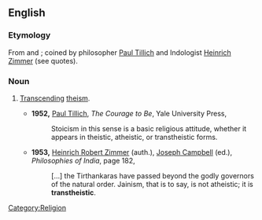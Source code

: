 {{rfc|see [[Wiktionary:Quotations]]}}
==English==
{{wikipedia|transtheistic}}
===Etymology===
From {{term|trans-}} and {{term|theistic}}; coined by philosopher [[w:Paul Tillich|Paul Tillich]] and Indologist [[w:Heinrich Zimmer|Heinrich Zimmer]] (see quotes).

===Noun===
{{en-adj}}

# {{context|of a belief system}} [[transcend|Transcending]] [[theism]].
#* '''1952,''' [[w:Paul Tillich|Paul Tillich]], ''The Courage to Be'', Yale University Press,
#*: Stoicism in this sense is a basic religious attitude, whether it appears in theistic, atheistic, or transtheistic forms.
#* '''1953,''' [[w:Heinrich Robert Zimmer|Heinrich Robert Zimmer]] (auth.), [[w:Joseph Campbell|Joseph Campbell]] (ed.), ''Philosophies of India'', page 182,
#*: […] the Tirthankaras have passed beyond the godly governors of the natural order. Jainism, that is to say, is not atheistic; it is '''transtheistic'''.

[[Category:Religion]]